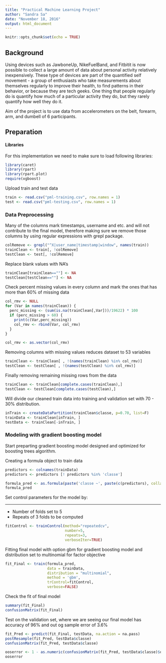 ---
title: "Practical Machine Learning Project"
author: "Sandra Sa"
date: "November 18, 2016"
output: html_document
---

```{r setup, include=FALSE}
knitr::opts_chunk$set(echo = TRUE)
```





## Background

Using devices such as JawboneUp, NikeFuelBand, and Fitbitit is now possible to collect a large amount of data about personal activity relatively inexpensively. These type of devices are part of the quantified self movement - a group of enthusiasts who take measurements about themselves regularly to improve their health, to find patterns in their behavior, or because they are tech geeks. One thing that people regularly do is quantify how much of a particular activity they do, but they rarely quantify how well they do it.

Aim of the project is to use data from accelerometers on the belt, forearm, arm, and dumbell of 6 participants.

## Preparation

#### Libraries

For this implementation we need to make sure to load following libraries:

``` {r warning=FALSE, message=FALSE}
library(caret)
library(rpart)
library(rpart.plot)
require(xgboost)
```

Upload train and test data
```{r warning=FALSE, message=FALSE}

train <- read.csv("pml-training.csv", row.names = 1)
test <- read.csv("pml-testing.csv", row.names = 1)


```

### Data Preprocessing
Many of the columns mark timestamps, username and etc. and will not contribute to the final model, therefore making sure we remove those columns by using regular expressions with grepl package.

```{r warning=FALSE,  message=FALSE}
colRemove <- grepl("^X|user_name|timestamp|window", names(train))
trainClean <- train[, !colRemove]
testClean <- test[, !colRemove]
```
Replace blank values with NA's

```{r warning=FALSE, message=FALSE}
trainClean[trainClean==""] <- NA
testClean[testClean==""] <- NA
```

Check percent missing values in every column and mark the ones that has more than 60% of missing data

```{r warning=FALSE}
col_rmv <- NULL
for (Var in names(trainClean)) {
  perc_missing <- (sum(is.na(trainClean[,Var]))/19622) * 100
  if (perc_missing > 60) {
    print(c(Var,perc_missing))
    col_rmv <- rbind(Var, col_rmv)
  }
}

col_rmv <- as.vector(col_rmv)

```

Removing columns with missing values reduces dataset to 53 variables
```{r warning=FALSE, eval=FALSE, message=FALSE}
trainClean <- trainClean[ , !(names(trainClean) %in% col_rmv)]
testClean <- testClean[ , !(names(testClean) %in% col_rmv)]
```

Finally removing remaining missing rows from the data
```{r warning=FALSE,  message=FALSE}
trainClean <- trainClean[complete.cases(trainClean),]
testClean <- testClean[complete.cases(testClean),]
```


Will divide our cleaned train data into training and validation set with 70 - 30% distribution.

```{r warning=FALSE,  message=FALSE}
inTrain <- createDataPartition(trainClean$classe, p=0.70, list=F)
trainData <- trainClean[inTrain, ]
testData <- trainClean[-inTrain, ]
```
### Modeling with gradient boosting model

Start preparting gradient boosting model designed and optimized for boosting trees algorithm.

Creating a formula object to train data
```{r warning=FALSE,  message=FALSE}
predictors <- colnames(trainData)
predictors <- predictors [! predictors %in% 'classe']

formula_pred <- as.formula(paste('classe ~', paste(c(predictors), collapse = ' + ')))
formula_pred

```

Set control  parameters  for the  model by:

***
* Number of folds set to 5
* Repeats of 3 folds to be computed



```{r warning=FALSE, eval=FALSE, message=FALSE}
fitControl <- trainControl(method="repeatedcv",
                           number=5,
                           repeats=3,
                           verboseIter=TRUE)
```


Fitting final model with option gbm for gradient boosting model and distribution set to multinomial for  factor objective

```{r warning=FALSE, eval=FALSE, message=FALSE}
fit_Final <- train(formula_pred,  
                   data = trainData, 
                   distribution = "multinomial",
                   method = 'gbm', 
                   trControl=fitControl,
                   verbose=FALSE)
```


Check the fit of final model 

```{r warning=FALSE, eval=FALSE, message=FALSE}
summary(fit_Final)
confusionMatrix(fit_Final)
```

Test on the validation set, where we are seeing our final model has accuracy of 96% and out og sample error of 3.6%


```{r warning=FALSE, eval=FALSE, message=FALSE}
fit_Pred <- predict(fit_Final, testData, na.action = na.pass)
postResample(fit_Pred, testData$classe)
confusionMatrix(fit_Pred, testData$classe)

ooserror <- 1 - as.numeric(confusionMatrix(fit_Pred, testData$classe)$overall[1])
ooserror
```






